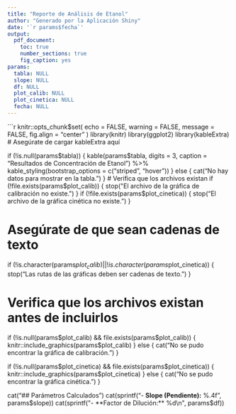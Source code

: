 ```yaml
---
title: "Reporte de Análisis de Etanol"
author: "Generado por la Aplicación Shiny"
date: '`r params$fecha`'
output: 
  pdf_document:
    toc: true
    number_sections: true
    fig_caption: yes
params:
  tabla: NULL
  slope: NULL
  df: NULL
  plot_calib: NULL
  plot_cinetica: NULL
  fecha: NULL
---
```


```r
knitr::opts_chunk$set(
  echo = FALSE,
  warning = FALSE,
  message = FALSE,
  fig.align = "center"
)
library(knitr)
library(ggplot2)
library(kableExtra)  # Asegúrate de cargar kableExtra aquí

if (!is.null(params$tabla)) {
  kable(params$tabla, digits = 3, caption = "Resultados de Concentración de Etanol") %>%
    kable_styling(bootstrap_options = c("striped", "hover"))
} else {
  cat("No hay datos para mostrar en la tabla.")
}
# Verifica que los archivos existan
if (!file.exists(params$plot_calib)) {
  stop("El archivo de la gráfica de calibración no existe.")
}
if (!file.exists(params$plot_cinetica)) {
  stop("El archivo de la gráfica cinética no existe.")
}

# Asegúrate de que sean cadenas de texto
if (!is.character(params$plot_calib) || !is.character(params$plot_cinetica)) {
  stop("Las rutas de las gráficas deben ser cadenas de texto.")
}

# Verifica que los archivos existan antes de incluirlos
if (!is.null(params$plot_calib) && file.exists(params$plot_calib)) {
  knitr::include_graphics(params$plot_calib)
} else {
  cat("No se pudo encontrar la gráfica de calibración.")
}

if (!is.null(params$plot_cinetica) && file.exists(params$plot_cinetica)) {
  knitr::include_graphics(params$plot_cinetica)
} else {
  cat("No se pudo encontrar la gráfica cinética.")
}

cat("## Parámetros Calculados\n\n")
cat(sprintf("- **Slope (Pendiente):** %.4f\n", params$slope))
cat(sprintf("- **Factor de Dilución:** %d\n", params$df))